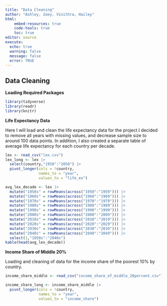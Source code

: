 ```yaml
---
title: "Data Cleaning"
author: "Ashley, Zoey, Vinithra, Hailey"  
html:  
    embed-resources: true
    code-tools: true
    toc: true
editor: source
execute: 
  echo: true
  warning: false
  message: false
  error: TRUE
---
```


## Data Cleaning

**Loading Required Packages**

```r
library(tidyverse)
library(readr)
library(knitr)
```

**Life Expectancy Data** 

Here I will load and clean the life expectancy data for the project.I decided to remove all years with missing values, and decrease sample size to around 100 data points. In addition, I also created a separate table of average life expectancy for each country per decade.

```r
lex <- read_csv("lex.csv")
lex_long <- lex |>
  select(country,"1950":"2050") |>
  pivot_longer(cols = !country, 
               names_to = "year", 
               values_to = "life_ex")
```




```r
avg_lex_decade <- lex |>
  mutate("1950s" = rowMeans(across("1950":"1959"))) |>
  mutate("1960s" = rowMeans(across("1960":"1969"))) |>
  mutate("1970s" = rowMeans(across("1970":"1979"))) |>
  mutate("1980s" = rowMeans(across("1980":"1989"))) |>
  mutate("1990s" = rowMeans(across("1990":"1999"))) |>
  mutate("2000s" = rowMeans(across("2000":"2009"))) |>
  mutate("2010s" = rowMeans(across("2010":"2019"))) |>
  mutate("2020s" = rowMeans(across("2020":"2029"))) |>
  mutate("2030s" = rowMeans(across("2030":"2039"))) |>
  mutate("2040s" = rowMeans(across("2040":"2049"))) |>
  select(1,"1950s":"2040s")
kable(head(avg_lex_decade))
```

**Income Share of Middle 20%**

Loading and cleaning of data for the income share of the poorest 10% by country.

```r
income_share_middle <- read_csv("income_share_of_middle_20percent.csv")

income_share_long <- income_share_middle |> 
  pivot_longer(cols = !country, 
               names_to = "year", 
               values_to = "income_share")
```



